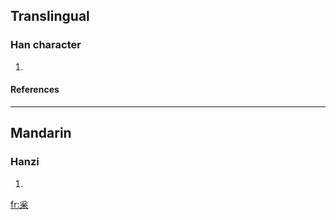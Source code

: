 {{see|松}}

==Translingual==
===Han character===
{{Han char|rn=75|rad=木|as=04|sn=8|four=|canj=金戈木 (CID)}}
# {{defn|Han|sort=木04}}
====References====
{{Han ref|kx=0514.160|dkj=14517|dj=0902.010|hdz=21173.060|uh=6780|ud=26496}}

----
==Mandarin==
===Hanzi===
{{cmn-hanzi|pin=[[sōng]] ([[song1]])|wg=sung<sup>1</sup>}}
# {{defn|Mandarin}}

[[fr:枀]]